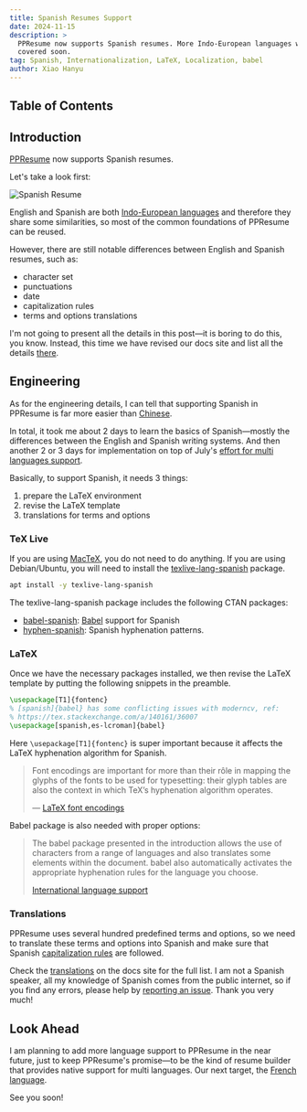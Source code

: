 ```yaml
---
title: Spanish Resumes Support
date: 2024-11-15
description: >
  PPResume now supports Spanish resumes. More Indo-European languages will
  covered soon.
tag: Spanish, Internationalization, LaTeX, Localization, babel
author: Xiao Hanyu
---
```


## Table of Contents

## Introduction

[PPResume](https://ppresume.com/?utm_source=ppresume&utm_medium=blog&utm_campaign=spanish-resumes)
now supports Spanish resumes.

Let's take a look first:

![Spanish Resume](/static/images/spanish-resumes-support/es.png)

English and Spanish are both [Indo-European
languages](https://en.wikipedia.org/wiki/Indo-European_languages) and therefore
they share some similarities, so most of the common foundations of PPResume can
be reused.

However, there are still notable differences between English and Spanish
resumes, such as:

- character set
- punctuations
- date
- capitalization rules
- terms and options translations

I'm not going to present all the details in this post—it is boring to do this,
you know. Instead, this time we have revised our docs site and list all the
details [there](https://docs.ppresume.com/content/multi-languages/spanish).

## Engineering

As for the engineering details, I can tell that supporting Spanish in PPResume
is far more easier than [Chinese](/posts/multi-languagues-support).

In total, it took me about 2 days to learn the basics of Spanish—mostly the
differences between the English and Spanish writing systems. And then another 2
or 3 days for implementation on top of July's [effort for multi languages
support](https://blog.ppresume.com/posts/multi-languagues-support).

Basically, to support Spanish, it needs 3 things:

1. prepare the LaTeX environment
2. revise the LaTeX template
3. translations for terms and options

### TeX Live

If you are using [MacTeX](https://www.tug.org/mactex/), you do not need to do
anything. If you are using Debian/Ubuntu, you will need to install the
[texlive-lang-spanish](https://packages.debian.org/sid/tex/texlive-lang-spanish)
package.

```sh
apt install -y texlive-lang-spanish
```

The texlive-lang-spanish package includes the following CTAN packages:

- [babel-spanish](https://ctan.org/pkg/babel-spanish?lang=en):
  [Babel](https://ctan.org/pkg/babel?lang=en) support for Spanish
- [hyphen-spanish](https://ctan.org/pkg/hyphen-spanish): Spanish hyphenation
  patterns.

### LaTeX

Once we have the necessary packages installed, we then revise the LaTeX template
by putting the following snippets in the preamble.

```latex
\usepackage[T1]{fontenc}
% [spanish]{babel} has some conflicting issues with moderncv, ref:
% https://tex.stackexchange.com/a/140161/36007
\usepackage[spanish,es-lcroman]{babel}
```

Here `\usepackage[T1]{fontenc}` is super important because it affects the LaTeX
hyphenation algorithm for Spanish.

> Font encodings are important for more than their rôle in mapping the glyphs of
> the fonts to be used for typesetting: their glyph tables are also the context in
> which TeX’s hyphenation algorithm operates.
>
> — [LaTeX font encodings](https://www.latex-project.org/help/documentation/encguide.pdf)

Babel package is also needed with proper options:

> The babel package presented in the introduction allows the use of characters
> from a range of languages and also translates some elements within the
> document. babel also automatically activates the appropriate hyphenation
> rules for the language you choose.
>
> [International language support](https://www.overleaf.com/learn/latex/International_language_support)

### Translations

PPResume uses several hundred predefined terms and options, so we need to
translate these terms and options into Spanish and make sure that Spanish
[capitalization
rules](https://docs.ppresume.com/content/multi-languages/spanish#capitalization)
are followed.

Check the
[translations](http://localhost:3004/content/multi-languages/spanish#translations)
on the docs site for the full list. I am not a Spanish speaker, all my knowledge
of Spanish comes from the public internet, so if you find any errors, please
help by [reporting an issue](https://github.com/ppresume/community/issues/new).
Thank you very much!

## Look Ahead

I am planning to add more language support to PPResume in the near future, just
to keep PPResume's promise—to be the kind of resume builder that provides
native support for multi languages. Our next target, the [French
language](https://en.wikipedia.org/wiki/French_language).

See you soon!
